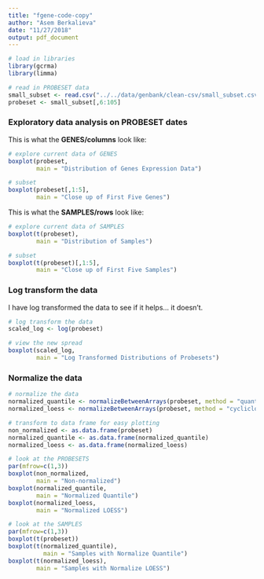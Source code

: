 ```yaml
---
title: "fgene-code-copy"
author: "Asem Berkalieva"
date: "11/27/2018"
output: pdf_document
---
```


``` r
# load in libraries
library(gcrma)
library(limma)

# read in PROBESET data
small_subset <- read.csv("../../data/genbank/clean-csv/small_subset.csv")
probeset <- small_subset[,6:105]
```

### Exploratory data analysis on PROBESET dates

This is what the **GENES/columns** look like:
``` r
# explore current data of GENES
boxplot(probeset,
        main = "Distribution of Genes Expression Data")

# subset
boxplot(probeset[,1:5],
        main = "Close up of First Five Genes")
```

This is what the **SAMPLES/rows** look like:
``` r
# explore current data of SAMPLES
boxplot(t(probeset),
        main = "Distribution of Samples")

# subset
boxplot(t(probeset)[,1:5],
        main = "Close up of First Five Samples")
```

\newpage

### Log transform the data

I have log transformed the data to see if it helps... it doesn't.

``` r
# log transform the data
scaled_log <- log(probeset)

# view the new spread
boxplot(scaled_log,
        main = "Log Transformed Distributions of Probesets")
```

\newpage

### Normalize the data

``` r
# normalize the data
normalized_quantile <- normalizeBetweenArrays(probeset, method = "quantile")
normalized_loess <- normalizeBetweenArrays(probeset, method = "cyclicloess")

# transform to data frame for easy plotting
non_normalized <- as.data.frame(probeset)
normalized_quantile <- as.data.frame(normalized_quantile)
normalized_loess <- as.data.frame(normalized_loess)

# look at the PROBESETS
par(mfrow=c(1,3))
boxplot(non_normalized,
        main = "Non-normalized")
boxplot(normalized_quantile,
        main = "Normalized Quantile")
boxplot(normalized_loess,
        main = "Normalized LOESS")

# look at the SAMPLES
par(mfrow=c(1,3))
boxplot(t(probeset))
boxplot(t(normalized_quantile),
          main = "Samples with Normalize Quantile")
boxplot(t(normalized_loess),
        main = "Samples with Normalize LOESS")
```



